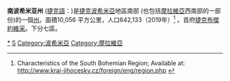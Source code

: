 {{Infobox settlement
<!-- See Template:Infobox settlement for additional fields and descriptions -->
| name                    = South Bohemia
| native_name             = Jihočeský kraj
| native_name_lang        = <!-- ISO 639-2 code e.g. "fr" for French. If more than one, use {{lang}} instead -->
| settlement_type         = Region
| image_skyline           = Jindrichuv hradec 2.jpg
| image_caption           = Jindřichův Hradec castle
| image_flag              = Flag of South Bohemian Region.svg
| flag_size               =
| image_shield            = South Bohemian Region CoA CZ.svg
| shield_size             =
| image_map               = Jihoceský kraj in Czech Republic.svg
| mapsize                 =
| map_alt                 =
| map_caption             =
| latd  =  |latm  =  |lats  =  |latNS  = N
| longd =  |longm =  |longs =  |longEW = E
| coordinates_region      = <!-- ISO 3166-1 alpha-2 or ISO 3166-2 code for country/region containing the coordinates -->
| coordinates_display     = inline,title
| coordinates_format      = dms
| subdivision_type        = Country
| subdivision_name        = [[Czech_Republic|Czech Republic]]
| seat_type               = Capital
| seat                    = [[České_Budějovice|České Budějovice]]
| parts_type              = Districts
| parts_style             = para
| p1                      = [[Český_Krumlov_District|Český Krumlov District]]
| p2                      = [[Jindřichův_Hradec_District|Jindřichův Hradec District]]
| p3                      = [[Písek_District|Písek District]]
| p4                      = [[Prachatice_District|Prachatice District]]
| p5                      = [[Strakonice_District|Strakonice District]]
| p6                      = [[Tábor_District|Tábor District]]
| leader_title            = Hejtman
| leader_name             = Ivana Stráská ([[ČSSD|ČSSD]])
| area_footnotes          = <!-- for references: use <ref> tags -->
| area_total_km2          = 10056.79
| elevation_m             =
| elevation_max_m         = 1378
| elevation_min_m         = 
| population_footnotes    = <!-- for references: use <ref> tags -->
| population_total        = 636459
| population_as_of        = 09/2013
| population_density_km2  = auto
| iso_code                = CZ-JC
| registration_plate      = C
| website                 = [http://www.kraj-jihocesky.cz/ http://www.kraj-jihocesky.cz/]
}}
'''南波希米亚州''' ([[捷克語|捷克語]]：'''{{lang|cs|Jihočeský kraj}}''')是[[捷克|捷克]][[波希米亞|波希米亞]]地區南部 (也包括[[摩拉維亞|摩拉維亞]]西南部的一部份)的一個[[捷克行政區劃|州]]。面積10,056 平方公里，人口642,133（2019年）<ref>Characteristics of the South Bohemian Region; Available at: http://www.kraj-jihocesky.cz/foreign/eng/region.php {{Wayback|url=http://www.kraj-jihocesky.cz/foreign/eng/region.php |date=20121017101823 }}</ref>
。首府[[捷克布傑約維采|捷克布傑約維采]]。下分七區。

{{捷克行政區劃|nocat}}
[[Category:南波希米亚州|*]]
[[Category:捷克州份|S]]
[[Category:波希米亞|Category:波希米亞]]
[[Category:摩拉維亞|Category:摩拉維亞]]